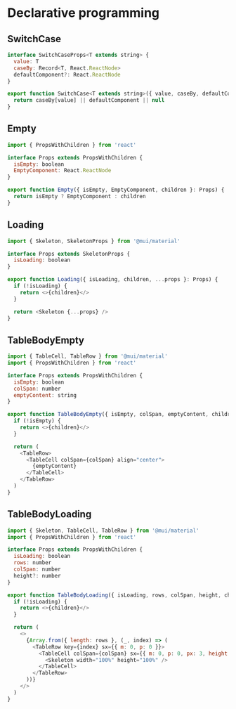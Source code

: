 # Declarative programming

## SwitchCase

```js filename="SwitchCase.tsx"
interface SwitchCaseProps<T extends string> {
  value: T
  caseBy: Record<T, React.ReactNode>
  defaultComponent?: React.ReactNode
}

export function SwitchCase<T extends string>({ value, caseBy, defaultComponent }: SwitchCaseProps<T>) {
  return caseBy[value] || defaultComponent || null
}
```

## Empty

```js filename="Empty.tsx"
import { PropsWithChildren } from 'react'

interface Props extends PropsWithChildren {
  isEmpty: boolean
  EmptyComponent: React.ReactNode
}

export function Empty({ isEmpty, EmptyComponent, children }: Props) {
  return isEmpty ? EmptyComponent : children
}
```

## Loading

```js filename="Loading.tsx"
import { Skeleton, SkeletonProps } from '@mui/material'

interface Props extends SkeletonProps {
  isLoading: boolean
}

export function Loading({ isLoading, children, ...props }: Props) {
  if (!isLoading) {
    return <>{children}</>
  }

  return <Skeleton {...props} />
}
```

## TableBodyEmpty

```js filename="TableBodyEmpty.tsx"
import { TableCell, TableRow } from '@mui/material'
import { PropsWithChildren } from 'react'

interface Props extends PropsWithChildren {
  isEmpty: boolean
  colSpan: number
  emptyContent: string
}

export function TableBodyEmpty({ isEmpty, colSpan, emptyContent, children }: Props) {
  if (!isEmpty) {
    return <>{children}</>
  }

  return (
    <TableRow>
      <TableCell colSpan={colSpan} align="center">
        {emptyContent}
      </TableCell>
    </TableRow>
  )
}
```

## TableBodyLoading

```js filename="TableBodyLoading.tsx"
import { Skeleton, TableCell, TableRow } from '@mui/material'
import { PropsWithChildren } from 'react'

interface Props extends PropsWithChildren {
  isLoading: boolean
  rows: number
  colSpan: number
  height?: number
}

export function TableBodyLoading({ isLoading, rows, colSpan, height, children }: Props) {
  if (!isLoading) {
    return <>{children}</>
  }

  return (
    <>
      {Array.from({ length: rows }, (_, index) => (
        <TableRow key={index} sx={{ m: 0, p: 0 }}>
          <TableCell colSpan={colSpan} sx={{ m: 0, p: 0, px: 3, height: height }}>
            <Skeleton width="100%" height="100%" />
          </TableCell>
        </TableRow>
      ))}
    </>
  )
}
```
